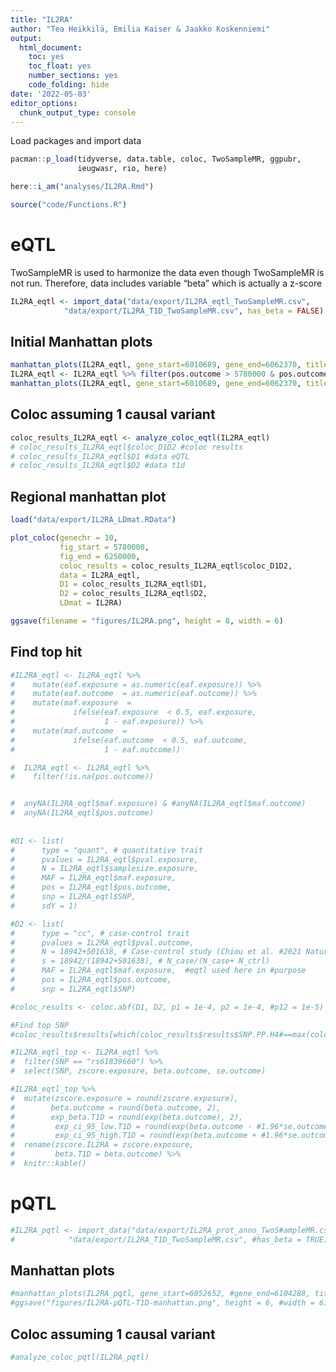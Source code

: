 ---
title: "IL2RA"
author: "Tea Heikkilä, Emilia Kaiser & Jaakko Koskenniemi"
output:
  html_document:
    toc: yes
    toc_float: yes
    number_sections: yes
    code_folding: hide
date: '2022-05-03'
editor_options:
  chunk_output_type: console
---

Load packages and import data
```{r}
pacman::p_load(tidyverse, data.table, coloc, TwoSampleMR, ggpubr, 
               ieugwasr, rio, here)

here::i_am("analyses/IL2RA.Rmd")

source("code/Functions.R")
```


# eQTL

TwoSampleMR is used to harmonize the data even though TwoSampleMR is not run. Therefore, data includes variable "beta" which is actually a z-score

```{r}
IL2RA_eqtl <- import_data("data/export/IL2RA_eqtl_TwoSampleMR.csv",
            "data/export/IL2RA_T1D_TwoSampleMR.csv", has_beta = FALSE)

```

## Initial Manhattan plots
```{r}
manhattan_plots(IL2RA_eqtl, gene_start=6010689, gene_end=6062370, title = "IL2RA")
IL2RA_eqtl <- IL2RA_eqtl %>% filter(pos.outcome > 5780000 & pos.outcome < 6250000) 
manhattan_plots(IL2RA_eqtl, gene_start=6010689, gene_end=6062370, title = "IL2RA")
```

## Coloc assuming 1 causal variant
```{r}
coloc_results_IL2RA_eqtl <- analyze_coloc_eqtl(IL2RA_eqtl)
# coloc_results_IL2RA_eqtl$coloc_D1D2 #coloc results
# coloc_results_IL2RA_eqtl$D1 #data eQTL
# coloc_results_IL2RA_eqtl$D2 #data t1d

```

## Regional manhattan plot

```{r}

load("data/export/IL2RA_LDmat.RData")

plot_coloc(genechr = 10,
           fig_start = 5780000,
           fig_end = 6250000,
           coloc_results = coloc_results_IL2RA_eqtl$coloc_D1D2,
           data = IL2RA_eqtl,
           D1 = coloc_results_IL2RA_eqtl$D1,
           D2 = coloc_results_IL2RA_eqtl$D2,
           LDmat = IL2RA)

ggsave(filename = "figures/IL2RA.png", height = 8, width = 6)
```


## Find top hit
```{r}
#IL2RA_eqtl <- IL2RA_eqtl %>%
#    mutate(eaf.exposure = as.numeric(eaf.exposure)) %>%
#    mutate(eaf.outcome  = as.numeric(eaf.outcome)) %>%
#    mutate(maf.exposure  =
#             ifelse(eaf.exposure  < 0.5, eaf.exposure,
#                    1 - eaf.exposure)) %>%
#    mutate(maf.outcome  =
#             ifelse(eaf.outcome  < 0.5, eaf.outcome,
#                    1 - eaf.outcome))

#  IL2RA_eqtl <- IL2RA_eqtl %>%
#    filter(!is.na(pos.outcome))


#  anyNA(IL2RA_eqtl$maf.exposure) & #anyNA(IL2RA_eqtl$maf.outcome)
#  anyNA(IL2RA_eqtl$pos.outcome)
  
  
#D1 <- list(
#      type = "quant", # quantitative trait
#      pvalues = IL2RA_eqtl$pval.exposure,
#      N = IL2RA_eqtl$samplesize.exposure,
#      MAF = IL2RA_eqtl$maf.exposure,
#      pos = IL2RA_eqtl$pos.outcome,
#      snp = IL2RA_eqtl$SNP,
#      sdY = 1)

#D2 <- list(
#      type = "cc", # case-control trait
#      pvalues = IL2RA_eqtl$pval.outcome,
#      N = 18942+501638, # Case-control study (Chiou et al. #2021 Nature)
#      s = 18942/(18942+501638), # N_case/(N_case+ N_ctrl)
#      MAF = IL2RA_eqtl$maf.exposure,  #eqtl used here in #purpose
#      pos = IL2RA_eqtl$pos.outcome,
#      snp = IL2RA_eqtl$SNP)

#coloc_results <- coloc.abf(D1, D2, p1 = 1e-4, p2 = 1e-4, #p12 = 1e-5)

#Find top SNP
#coloc_results$results[which(coloc_results$results$SNP.PP.H4#==max(coloc_results$results$SNP.PP.H4)),"snp"]

#IL2RA_eqtl_top <- IL2RA_eqtl %>% 
#  filter(SNP == "rs61839660") %>% 
#  select(SNP, zscore.exposure, beta.outcome, se.outcome) 

#IL2RA_eqtl_top %>%
#  mutate(zscore.exposure = round(zscore.exposure),
#        beta.outcome = round(beta.outcome, 2),
#        exp_beta.T1D = round(exp(beta.outcome), 2),
#         exp_ci_95_low.T1D = round(exp(beta.outcome - #1.96*se.outcome), 2),
#         exp_ci_95_high.T1D = round(exp(beta.outcome + #1.96*se.outcome), 2)) %>% 
#  rename(zscore.IL2RA = zscore.exposure,
#         beta.T1D = beta.outcome) %>%
#  knitr::kable()
```




# pQTL
```{r}

#IL2RA_pqtl <- import_data("data/export/IL2RA_prot_anno_TwoS#ampleMR.csv",
#            "data/export/IL2RA_T1D_TwoSampleMR.csv", #has_beta = TRUE)

```


## Manhattan plots
```{r}

#manhattan_plots(IL2RA_pqtl, gene_start=6052652, #gene_end=6104288, title = "IL2RA")
#ggsave("figures/IL2RA-pQTL-T1D-manhattan.png", height = 6, #width = 6)
```

## Coloc assuming 1 causal variant
```{r}
#analyze_coloc_pqtl(IL2RA_pqtl)
```

